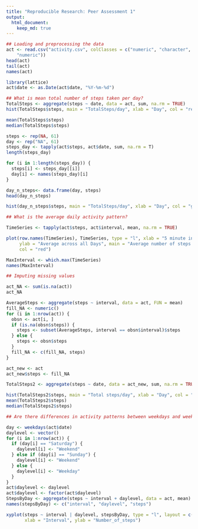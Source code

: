 ```yaml
---
title: "Reproducible Research: Peer Assessment 1"
output: 
  html_document:
    keep_md: true
---
```


```r
## Loading and preprocessing the data
act <- read.csv("activity.csv", colClasses = c("numeric", "character", 
    "numeric"))
head(act)
tail(act)
names(act)
```
```r
library(lattice)
act$date <- as.Date(act$date, "%Y-%m-%d")
```
```r
## What is mean total number of steps taken per day?
TotalSteps <- aggregate(steps ~ date, data = act, sum, na.rm = TRUE)
hist(TotalSteps$steps, main = "TotalSteps/day", xlab = "Day", col = "red")
```
```r
mean(TotalSteps$steps)
median(TotalSteps$steps)
```
```r
steps <- rep(NA, 61)
day <- rep("NA", 61)
steps_day <- tapply(act$steps, act$date, sum, na.rm = T)
length(steps_day)
```
```r
for (i in 1:length(steps_day)) {
  steps[i] <- steps_day[[i]]
  day[i] <- names(steps_day)[i]
}

day_n_steps<- data.frame(day, steps)
head(day_n_steps)
```
```r
hist(day_n_steps$steps, main = "TotalSteps/day", xlab = "Day", col = "green")
```
```r
## What is the average daily activity pattern?

TimeSeries <- tapply(act$steps, act$interval, mean, na.rm = TRUE)

plot(row.names(TimeSeries), TimeSeries, type = "l", xlab = "5 minute interval", 
     ylab = "Average across all Days", main = "Average number of steps taken", 
     col = "red")
```
```r
MaxInterval <- which.max(TimeSeries)
names(MaxInterval)
```
```r
## Imputing missing values

act_NA <- sum(is.na(act))
act_NA
```
```r
AverageSteps <- aggregate(steps ~ interval, data = act, FUN = mean)
fill_NA <- numeric()
for (i in 1:nrow(act)) {
  obsn <- act[i, ]
  if (is.na(obsn$steps)) {
    steps <- subset(AverageSteps, interval == obsn$interval)$steps
  } else {
    steps <- obsn$steps
  }
  fill_NA <- c(fill_NA, steps)
}

act_new <- act
act_new$steps <- fill_NA
```
```r
TotalSteps2 <- aggregate(steps ~ date, data = act_new, sum, na.rm = TRUE)
```
```r
hist(TotalSteps2$steps, main = "Total steps/day", xlab = "Day", col = "red")
mean(TotalSteps2$steps)
median(TotalSteps2$steps)
```
```r
## Are there differences in activity patterns between weekdays and weekends?

day <- weekdays(act$date)
daylevel <- vector()
for (i in 1:nrow(act)) {
  if (day[i] == "Saturday") {
    daylevel[i] <- "Weekend"
  } else if (day[i] == "Sunday") {
    daylevel[i] <- "Weekend"
  } else {
    daylevel[i] <- "Weekday"
  }
}
act$daylevel <- daylevel
act$daylevel <- factor(act$daylevel)
StepsByDay <- aggregate(steps ~ interval + daylevel, data = act, mean)
names(stepsByDay) <- c("interval", "daylevel", "steps")
````
```r
xyplot(steps ~ interval | daylevel, stepsByDay, type = "l", layout = c(1, 2), 
       xlab = "Interval", ylab = "Number_of_steps")
```
